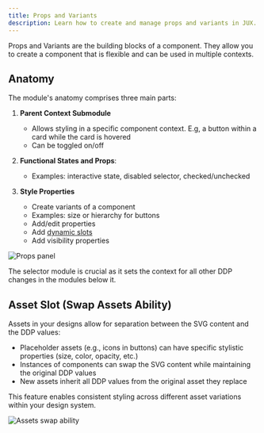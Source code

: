 ```yaml
---
title: Props and Variants
description: Learn how to create and manage props and variants in JUX.
---
```




Props and Variants are the building blocks of a component. They allow you to create a component that is flexible and can be used in multiple contexts.

## Anatomy

The module's anatomy comprises three main parts:

1. **Parent Context Submodule**
    - Allows styling in a specific component context. E.g, a button within a card while the card is hovered
    - Can be toggled on/off

2. **Functional States and Props**:
    - Examples: interactive state, disabled selector, checked/unchecked

3. **Style Properties**
    - Create variants of a component
    - Examples: size or hierarchy for buttons
    - Add/edit properties
    - Add [dynamic slots](/editor/editor-special-mechanics)
    - Add visibility properties

<CaptionImage caption="Props panel">
  <Image src={propsPanel} alt="Props panel" />
</CaptionImage>

The selector module is crucial as it sets the context for all other DDP changes in the modules below it.

## **Asset Slot (Swap Assets Ability)**

Assets in your designs allow for separation between the SVG content and the DDP values:

- Placeholder assets (e.g., icons in buttons) can have specific stylistic properties (size, color, opacity, etc.)
- Instances of components can swap the SVG content while maintaining the original DDP values
- New assets inherit all DDP values from the original asset they replace

This feature enables consistent styling across different asset variations within your design system.

<CaptionImage caption="Assets swap ability">
  <Image src={assetsSwap} alt="Assets swap ability" />
</CaptionImage>
